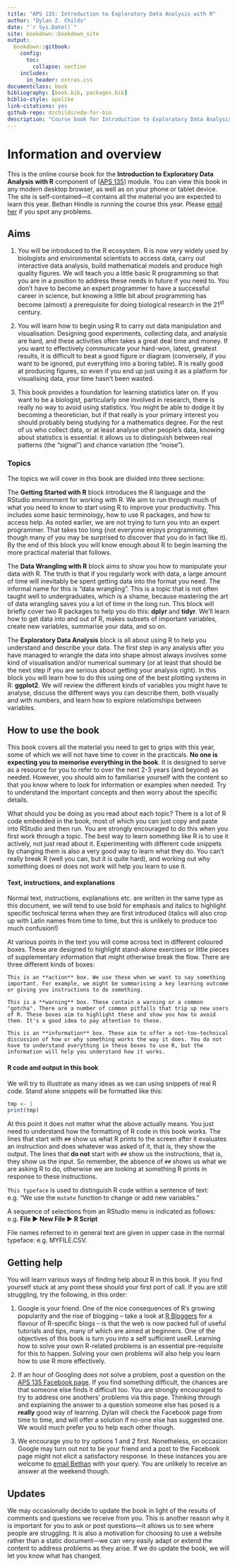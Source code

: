```yaml
--- 
title: "APS 135: Introduction to Exploratory Data Analysis with R"
author: "Dylan Z. Childs"
date: "`r Sys.Date()`"
site: bookdown::bookdown_site
output:
  bookdown::gitbook:
    config:
      toc:
        collapse: section
    includes:
      in_header: extras.css
documentclass: book
bibliography: [book.bib, packages.bib]
biblio-style: apalike
link-citations: yes
github-repo: dzchilds/eda-for-bio
description: "Course book for Introduction to Exploratory Data Analysis with R (APS 135) in the Department of Animal and Plant Sciences, University of Sheffield."
---
```


# Information and overview {-}

This is the online course book for the __Introduction to Exploratory Data Analysis with R__ component of ([APS 135](https://www.shef.ac.uk/aps/currentug/level2/aps135)) module. You can view this book in any modern desktop browser, as well as on your phone or tablet device. The site is self-contained---it contains all the material you are expected to learn this year. Bethan Hindle is running the course this year. Please [email her](mailto:bjhindle1@sheffield.ac.uk?Subject=APS%20135%20general%20query) if you spot any problems.

## Aims {-}

1. You will be introduced to the R ecosystem. R is now very widely used by biologists and environmental scientists to access data, carry out interactive data analysis, build mathematical models and produce high quality figures. We will teach you a little basic R programming so that you are in a position to address these needs in future if you need to. You don't have to become an expert programmer to have a successful career in science, but knowing a little bit about programming has become (almost) a prerequisite for doing biological research in the 21^st^ century.

2. You will learn how to begin using R to carry out data manipulation and visualisation. Designing good experiments, collecting data, and analysis are hard, and these activities often takes a great deal time and money. If you want to effectively communicate your hard-won, latest, greatest results, it is difficult to beat a good figure or diagram (conversely, if you want to be ignored, put everything into a boring table). R is really good at producing figures, so even if you end up just using it as a platform for visualising data, your time hasn't been wasted.

3. This book provides a foundation for learning statistics later on. If you want to be a biologist, particularly one involved in research, there is really no way to avoid using statistics. You might be able to dodge it by becoming a theoretician, but if that really is your primary interest you should probably being studying for a mathematics degree. For the rest of us who collect data, or at least analyse other people's data, knowing about statistics is essential: it allows us to distinguish between real patterns (the "signal") and chance variation (the "noise").

### Topics {-}

The topics we will cover in this book are divided into three sections:

The __Getting Started with R__ block introduces the R language and the RStudio environment for working with R. We aim to run through much of what you need to know to start using R to improve your productivity. This includes some basic terminology, how to use R packages, and how to access help. As noted earlier, we are not trying to turn you into an expert programmer. That takes too long (not everyone enjoys programming, though many of you may be surprised to discover that you do in fact like it). By the end of this block you will know enough about R to begin learning the more practical material that follows.

The __Data Wrangling with R__ block aims to show you how to manipulate your data with R. The truth is that if you regularly work with data, a large amount of time will inevitably be spent getting data into the format you need. The informal name for this is "data wrangling". This is a topic that is not often taught well to undergraduates, which is a shame, because mastering the art of data wrangling saves you a lot of time in the long run. This block will briefly cover two R packages to help you do this: __dplyr__ and __tidyr__. We'll learn how to get data into and out of R, makes subsets of important variables, create new variables, summarise your data, and so on.

The __Exploratory Data Analysis__ block is all about using R to help you understand and describe your data. The first step in any analysis after you have managed to wrangle the data into shape almost always involves some kind of visualisation and/or numerical summary (or at least that should be the next step if you are serious about getting your analysis right). In this block you will learn how to do this using one of the best plotting systems in R: __ggplot2__. We will review the different kinds of variables you might have to analyse, discuss the different ways you can describe them, both visually and with numbers, and learn how to explore relationships between variables.

## How to use the book {-}

This book covers all the material you need to get to grips with this year, some of which we will not have time to cover in the practicals. **No one is expecting you to memorise everything in the book**. It is designed to serve as a resource for you to refer to over the next 2-3 years (and beyond) as needed. However, you should aim to familiarise yourself with the content so that you know where to look for information or examples when needed. Try to understand the important concepts and then worry about the specific details.

What should you be doing as you read about each topic? There is a lot of R code embedded in the book, most of which you can just copy and paste into RStudio and then run. You are strongly encouraged to do this when you first work through a topic. The best way to learn something like R is to use it actively, not just read about it. Experimenting with different code snippets by changing them is also a very good way to learn what they do. You can't really break R (well you can, but it is quite hard), and working out why something does or does not work will help you learn to use it.

#### Text, instructions, and explanations {-}

Normal text, instructions, explanations etc. are written in the same type as this document, we will tend to use bold for emphasis and italics to highlight specific technical terms when they are first introduced (italics will also crop up with Latin names from time to time, but this is unlikely to produce too much confusion!)

At various points in the text you will come across text in different coloured boxes. These are designed to highlight stand-alone exercises or little pieces of supplementary information that might otherwise break the flow. There are three different kinds of boxes:

```block
This is an **action** box. We use these when we want to say something important. For example, we might be summarising a key learning outcome or giving you instructions to do something.  
```

```block
This is a **warning** box. These contain a warning or a common "gotcha". There are a number of common pitfalls that trip up new users of R. These boxes aim to highlight these and show you how to avoid them. It's a good idea to pay attention to these.
```

```block
This is an **information** box. These aim to offer a not-too-technical discussion of how or why something works the way it does. You do not have to understand everything in these boxes to use R, but the information will help you understand how it works.
```

#### R code and output in this book {-}

We will try to illustrate as many ideas as we can using snippets of real R code. Stand alone snippets will be formatted like this: 

```r
tmp <- 1
print(tmp)
```

At this point it does not matter what the above actually means. You just need to understand how the formatting of R code in this book works. The lines that start with `## ` show us what R prints to the screen after it evaluates an instruction and does whatever was asked of it, that is, they show the output. The lines that __do not__ start with `## ` show us the instructions, that is, they show us the input. So remember, the absence of `## ` shows us what we are asking R to do, otherwise we are looking at something R prints in response to these instructions.

`This typeface` is used to distinguish R code within a sentence of text: e.g. "We use the `mutate` function to change or add new variables."

A sequence of selections from an RStudio menu is indicated as follows: e.g. **File ▶ New File ▶ R Script**

File names referred to in general text are given in upper case in the normal typeface: e.g. MYFILE.CSV.

## Getting help {-}

You will learn various ways of finding help about R in this book. If you find yourself stuck at any point these should your first port of call. If you are still struggling, try the following, in this order:

1. Google is your friend. One of the nice consequences of R's growing popularity and the rise of blogging -- take a look at [R Bloggers](http://www.r-bloggers.com) for a flavour of R-specific blogs -- is that the web is now packed full of useful tutorials and tips, many of which are aimed at beginners. One of the objectives of this book is turn you into a self sufficient useR. Learning how to solve your own R-related problems is an essential pre-requisite for this to happen. Solving your own problems will also help you learn how to use R more effectively.

2. If an hour of Googling does not solve a problem, post a question on the [APS 135 Facebook page](https://www.facebook.com/groups/UoSaps133/). If you find something difficult, the chances are that someone else finds it difficult too. You are strongly encouraged to try to address one anothers' problems via this page. Thinking through and explaining the answer to a question someone else has posed is a __really__ good way of learning. Dylan will check the Facebook page from time to time, and will offer a solution if no-one else has suggested one. We would much prefer you to help each other though.

3. We encourage you to try options 1 and 2 first. Nonetheless, on occasion Google may turn out not to be your friend and a post to the Facebook page might not elicit a satisfactory response. In these instances you are welcome to [email Bethan](mailto:bjhindle1@sheffield.ac.uk?Subject=APS%20135%20Question) with your query. You are unlikely to receive an answer at the weekend though.

## Updates {-}

We may occasionally decide to update the book in light of the results of comments and questions we receive from you. This is another reason why it is important for you to ask or post questions---it allows us to see where people are struggling. It is also a motivation for choosing to use a website rather than a static document---we can very easily adapt or extend the content to address problems as they arise. If we do update the book, we will let you know what has changed.
